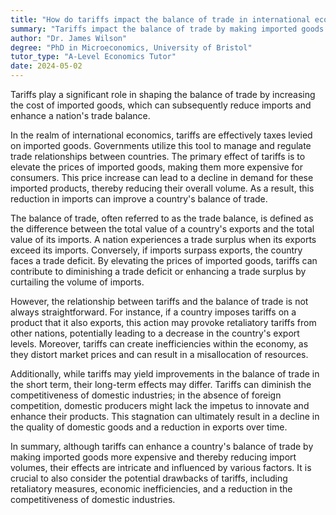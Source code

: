 ```yaml
---
title: "How do tariffs impact the balance of trade in international economics?"
summary: "Tariffs impact the balance of trade by making imported goods more expensive, which can reduce imports and improve a country's trade balance."
author: "Dr. James Wilson"
degree: "PhD in Microeconomics, University of Bristol"
tutor_type: "A-Level Economics Tutor"
date: 2024-05-02
---
```


Tariffs play a significant role in shaping the balance of trade by increasing the cost of imported goods, which can subsequently reduce imports and enhance a nation's trade balance.

In the realm of international economics, tariffs are effectively taxes levied on imported goods. Governments utilize this tool to manage and regulate trade relationships between countries. The primary effect of tariffs is to elevate the prices of imported goods, making them more expensive for consumers. This price increase can lead to a decline in demand for these imported products, thereby reducing their overall volume. As a result, this reduction in imports can improve a country's balance of trade.

The balance of trade, often referred to as the trade balance, is defined as the difference between the total value of a country's exports and the total value of its imports. A nation experiences a trade surplus when its exports exceed its imports. Conversely, if imports surpass exports, the country faces a trade deficit. By elevating the prices of imported goods, tariffs can contribute to diminishing a trade deficit or enhancing a trade surplus by curtailing the volume of imports.

However, the relationship between tariffs and the balance of trade is not always straightforward. For instance, if a country imposes tariffs on a product that it also exports, this action may provoke retaliatory tariffs from other nations, potentially leading to a decrease in the country's export levels. Moreover, tariffs can create inefficiencies within the economy, as they distort market prices and can result in a misallocation of resources.

Additionally, while tariffs may yield improvements in the balance of trade in the short term, their long-term effects may differ. Tariffs can diminish the competitiveness of domestic industries; in the absence of foreign competition, domestic producers might lack the impetus to innovate and enhance their products. This stagnation can ultimately result in a decline in the quality of domestic goods and a reduction in exports over time.

In summary, although tariffs can enhance a country's balance of trade by making imported goods more expensive and thereby reducing import volumes, their effects are intricate and influenced by various factors. It is crucial to also consider the potential drawbacks of tariffs, including retaliatory measures, economic inefficiencies, and a reduction in the competitiveness of domestic industries.
    